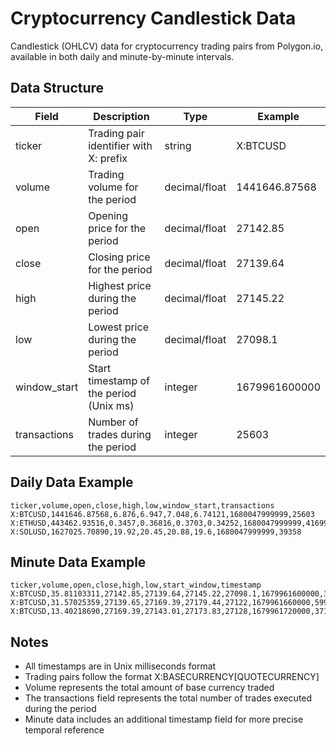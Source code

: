 # Cryptocurrency Candlestick Data

Candlestick (OHLCV) data for cryptocurrency trading pairs from Polygon.io, available in both daily and minute-by-minute intervals.

## Data Structure

| Field         | Description                                    | Type              | Example           |
|--------------|------------------------------------------------|-------------------|-------------------|
| ticker       | Trading pair identifier with X: prefix          | string           | X:BTCUSD         |
| volume       | Trading volume for the period                   | decimal/float    | 1441646.87568    |
| open         | Opening price for the period                    | decimal/float    | 27142.85         |
| close        | Closing price for the period                    | decimal/float    | 27139.64         |
| high         | Highest price during the period                 | decimal/float    | 27145.22         |
| low          | Lowest price during the period                  | decimal/float    | 27098.1          |
| window_start | Start timestamp of the period (Unix ms)         | integer          | 1679961600000    |
| transactions | Number of trades during the period              | integer          | 25603            |

## Daily Data Example

```csv
ticker,volume,open,close,high,low,window_start,transactions
X:BTCUSD,1441646.87568,6.876,6.947,7.048,6.74121,1680047999999,25603
X:ETHUSD,443462.93516,0.3457,0.36816,0.3703,0.34252,1680047999999,41699
X:SOLUSD,1627025.70890,19.92,20.45,20.88,19.6,1680047999999,39358
```

## Minute Data Example

```csv
ticker,volume,open,close,high,low,start_window,timestamp
X:BTCUSD,35.81103311,27142.85,27139.64,27145.22,27098.1,1679961600000,394
X:BTCUSD,31.57025359,27139.65,27169.39,27179.44,27122,1679961660000,599
X:BTCUSD,13.40218690,27169.39,27143.01,27173.83,27128,1679961720000,371
```

## Notes

- All timestamps are in Unix milliseconds format
- Trading pairs follow the format X:BASECURRENCY[QUOTECURRENCY]
- Volume represents the total amount of base currency traded
- The transactions field represents the total number of trades executed during the period
- Minute data includes an additional timestamp field for more precise temporal reference
